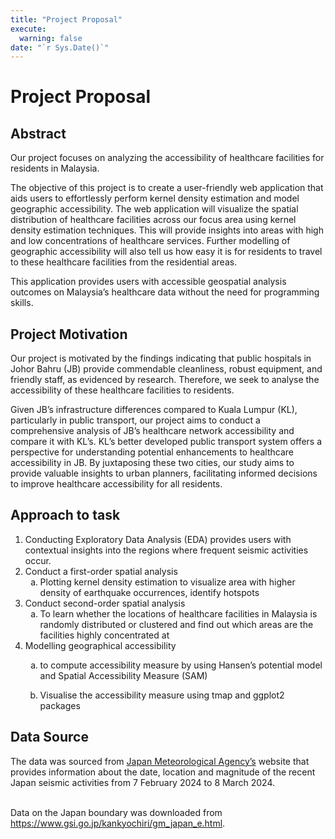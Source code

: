 ```yaml
---
title: "Project Proposal"
execute: 
  warning: false
date: "`r Sys.Date()`"
---
```


# Project Proposal

## Abstract

Our project focuses on analyzing the accessibility of healthcare facilities for residents in Malaysia. 

The objective of this project is to create a user-friendly web application that aids users to effortlessly perform kernel density estimation and model geographic accessibility. The web application will visualize the spatial distribution of healthcare facilities across our focus area using kernel density estimation techniques. This will provide insights into areas with high and low concentrations of healthcare services. Further modelling of geographic accessibility will also tell us how easy it is for residents to travel to these healthcare facilities from the residential areas.

This application provides users with accessible geospatial analysis outcomes on Malaysia’s healthcare data without the need for programming skills.

## Project Motivation

Our project is motivated by the findings indicating that public hospitals in Johor Bahru (JB) provide commendable cleanliness, robust equipment, and friendly staff, as evidenced by research. Therefore, we seek to analyse the accessibility of these healthcare facilities to residents. 

Given JB's infrastructure differences compared to Kuala Lumpur (KL), particularly in public transport, our project aims to conduct a comprehensive analysis of JB's healthcare network accessibility and compare it with KL's. KL's better developed public transport system offers a perspective for understanding potential enhancements to healthcare accessibility in JB. By juxtaposing these two cities, our study aims to provide valuable insights to urban planners, facilitating informed decisions to improve healthcare accessibility for all residents.

## Approach to task

1.  Conducting Exploratory Data Analysis (EDA) provides users with contextual insights into the regions where frequent seismic activities occur.
2.  Conduct a first-order spatial analysis
    a.  Plotting kernel density estimation to visualize area with higher density of earthquake occurrences, identify hotspots
3.  Conduct second-order spatial analysis
    a.  To learn whether the locations of healthcare facilities in Malaysia is randomly distributed or clustered and find out which areas are the facilities highly concentrated at
4.  Modelling geographical accessibility
    a.  to compute accessibility measure by using Hansen’s potential model and Spatial Accessibility Measure (SAM)

    b.  Visualise the accessibility measure using tmap and ggplot2 packages

## Data Source

The data was sourced from [Japan Meteorological Agency’s](https://www.data.jma.go.jp/multi/quake/index.html?lang=jp) website that provides information about the date, location and magnitude of the recent Japan seismic activities from 7 February 2024 to 8 March 2024.

\
Data on the Japan boundary was downloaded from <https://www.gsi.go.jp/kankyochiri/gm_japan_e.html>.
